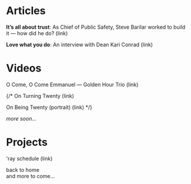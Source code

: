 
<NormalArticle>

# Articles

**It’s all about trust**: As Chief of Public Safety, Steve Barilar worked to build it&nbsp;—&nbsp;how did he do? <Link href="/articles/its-all-about-trust">(link)</Link>

**Love what you do**: An interview with Dean Kari Conrad <Link href="/articles/love-what-you-do">(link)</Link>

# Videos

O Come, O Come Emmanuel — Golden Hour Trio <Link href="/videos/o-come">(link)</Link>

{/* On Turning Twenty <Link href="/videos/twenty">(link)</Link>

On Being Twenty (portrait) <Link href="/videos/twenty-one">(link)</Link> */}

*more soon...*

# Projects

'ray schedule <Link href="https://rayschedule.com">(link)</Link>

<div className="w-full flex justify-center my-10"><Link href="/">back to home</Link></div>
<div className="w-full flex justify-center my-12 italic font-extralight">and more to come...</div>

</NormalArticle>